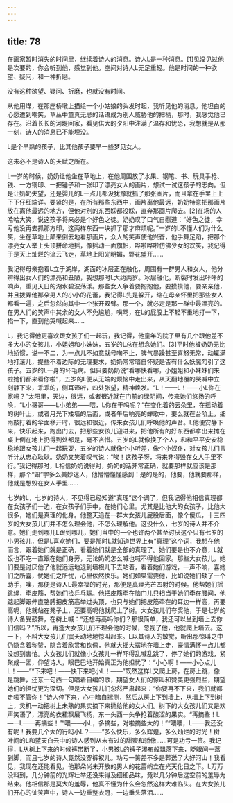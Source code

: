 ```yaml
---
---
---
```

title: 78
---



在画家暂时消失的时间里，继续着诗人的消息。诗人L是一种消息。[1]见没见过他是次要的，你会听到他，感觉到他。空间对诗人L无足重轻。他是时间的一种欲望、疑问，和一种折磨。

没有这种欲望、疑问、折磨，也就没有时间。

从他用煤，在那座桥墩上描绘一个小姑娘的头发时起，我听见他的消息。他坦白的心愿遭到嘲笑，草丛中童真无忌的话语成为别人威胁他的把柄，那时，我感觉他已存在。沿着长长的河堤回家，看见偌大的夕阳中注满了温存和忧恐，我想就是从那一刻，诗人的消息已不能埋没。

L是个早熟的孩子，比其他孩子要早一些梦见女人。

这未必不是诗人的天赋之所在。

L一岁的时候，奶奶让他坐在草地上，在他周围放了水果、钢笔、书、玩具手枪、钱、一方铜印、一把锤子和一张印了漂亮女人的画片，想试一试这孩子的志向。但是让奶奶失望，还是婴儿的L一点儿都没犹豫就抓了那张画片，而且拿在手里上上下下仔细端详。要紧的是，在所有那些东西中，画片离他最远，奶奶特意把那画片放在离他最远的地方，但他对别的东西睬都没睬，直奔那画片爬去。[2]在场的人哈哈大笑，说这孩子将来必是个好色之徒。奶奶叹了口气自慰道：“好色之徒，幸亏他没再去抓那方印，这两样东西一块抓了那才麻烦呢。”一岁的L不懂人们为什么笑，坐在草地上颠来倒去地看那画片，众人的笑声使他兴奋，他手舞足蹈，把那个漂亮女人举上头顶拼命地摇，像摇动一面旗帜，哗啦哗啦仿佛少女的欢笑，我记得于是天上灿烂的流云飞走，草地上阳光明媚，野花盛开……

我记得母亲抱着L立于湖岸，湖面的冰层正在融化，周围有一群男人和女人，他分辨得出女人们的漂亮和丑陋，我想那时L大约两岁。冰层融化，断裂时发出咔咔的响声，重见天日的湖水碧波荡漾。那些女人争着要抱抱他，要摸摸他，要亲亲他，并且拨弄他那朵男人的小小的花蕾，我记得L先是躲开，缩在母亲怀里把那些女人都看一遍，之后忽然向其中一个张开双臂。那一个，就必定是那一群中最漂亮的。在男人们的笑声中其余的女人不免尴尬，嗔骂，在L的屁股上不轻不重地打一下，掐一下，直到他哭喊起来……

L，我记得他更喜欢跟女孩子们一起玩，我记得，他童年的院子里有几个跟他差不多大小的女孩儿，小姐姐和小妹妹，五岁的L总在想念她们。[3]平时他被奶奶无比地娇惯，说一不二，为一点儿不如意就号啕不止，脾气暴躁甚至喜怒无常，动辄满地打滚儿，提些不着边际的无理要求，奶奶常常暗自怀疑是否有什么妖魔勾引了这孩子。五岁的L一身的坏毛病。但只要奶奶说“看哪快看哪，小姐姐和小妹妹们来啦她们都来看你啦”，五岁的L便从无端的烦恼中走出来，从天翻地覆的哭喊中立刻静下来，乖乖的，侧耳谛听，四处张望，精神焕发。“L！——L！——小L你在家吗？”太阳里，天边，很远，或者很近就在门前的绿阴间，传来她们悠扬的呼唤，“L小哥哥——L小弟弟——喂，L你在干吗呢？”在变化着的云朵里，在摇动着的树叶上，或者月光下矮墙的后面，或者午后响亮的蝉歌中，要么就在台阶上，细雨敲打着的伞面移开时，很远和很近，传来女孩儿们呼唤他的声音。L他便安静下来，快乐起来，跑出门去，把那些女孩儿迎进来，把他所有的好东西都拿出来摊在桌上倒在地上扔得到处都是，毫不吝惜。五岁的L就像换了个人，和和平平安安稳稳地跟女孩儿们一起玩耍，五岁的诗人就像个小听差，像个小奴仆，对女孩儿们言听计从忠心耿耿。奶奶又笑着叹气说：“唉！这孩子呀，将来非得毁在女人手里不行。”我记得那时，L相信奶奶说得对，奶奶的话非常正确，就要那样就应该是那样，那个“毁”字多么美妙迷人，他懵懵懂懂感到：是的是的，他要，他就要那样，他就是想毁在女人手里……

七岁的L，七岁的诗人，不见得已经知道“真理”这个词了，但我记得他相信真理都在女孩子们一边，在女孩子们手中，在她们心里。尤其是比他大的女孩子，比他大很多，她们是真理的化身。他整天追在一群大女孩儿屁股后面，像个傻瓜，十三四岁的大女孩儿们并不怎么理会他，不怎么理解他。这没什么，七岁的诗人并不介意。她们走到哪儿L跟到哪儿，她们当中的一个也许两个甚至讨厌这个只有七岁的小男孩儿，但是L喜欢她们，要是那时L就知道世界上有“真理”这个词，我想在他而言，跟着她们就是正确，看着她们就是全部的真理了。她们要是也不介意，L就饭也不吃一直跟在她们身旁，无论奶奶怎么喊也喊不得他回家。那些大女孩儿，她们要是讨厌他了他就远远地退到墙根儿下去站着，看着她们游戏，一声不响，喜她们之所喜，忧她们之所忧，心里依然快乐。她们如果需要他，比如说她们缺了一个助手，噢，那便是诗人L最幸福的时光，那便是真理光芒四射的时候。他帮她们摇跳绳，牵皮筋，帮她们捡乒乓球。他把皮筋牵在脑门儿只相当于她们牵在腰间，他踮起脚跟伸直胳膊把皮筋高举过头顶，也只与她们把皮筋牵在的耳边一样高，再要高呢，他就站在凳子上，还要高呢他就爬上了树。大女孩儿们夸奖他，于是七岁的诗人备受鼓舞，在树上喊：“还想再高吗你们？那很简单，我还可以坐到墙上去你们信吗？”所以，再逢大女孩儿们不理会他的时候，忽视了他，他就爬上墙去。这一下，不料大女孩儿们震天动地地惊叫起来。L以其诗人的敏觉，听出那惊叫之中仍隐含着称赞，隐含着欣赏和钦佩，他就大摇大摆地在墙上走，豪情满怀一点儿都没想到害怕。大女孩儿们就像小女孩儿一样吓得乱喊乱跳了，停了她们的游戏，紧聚成一团，仰望诗人，眼巴巴地开始真正为他担忧了：“小心啊！——小心点儿L！——”“下来吧！——快下来吧小L！——”既然这样L又爬上房，在房上跳，像是跳舞，还东一句西一句唱着自编的歌，期望女人们的惊叫和赞美更强烈些，期望她们的担忧更为深切。但是大女孩儿们忽然严肃起来：“你要再不下来，我们就都走啦不管你！”诗人停下来，心中暗自揣测，然后从房上下到墙上，从墙上下到树上，灵机一动把树上未熟的果实摘下来抛给他的女人们。树下的大女孩儿们又是欢声笑语了，漂亮的衣裙飘展飞扬，东一头西一头争抢着酸涩的果实。“再摘些！L——L——再摘些！”“喂——小L，多摘些，对啦摘些大的！”“喂喂，L——我还没有呢！我要几个大的行吗小L？——”多么快乐，多么辉煌，多么灿烂的时光！树叶间的L和蓝天白云中的诗人感到从未有过的甜蜜和骄傲……可是功亏一篑。我记得，L从树上下来的时候裤带断了，小男孩L的裤子瀑布般飘落下来，眨眼间一落到脚，而且七岁的诗人竟然没穿裤衩儿。功亏一篑差不多是葬送了大好河山！我看见，我现在还能看见，他那朵尚未开放的男人的花蕾峭立在光天化日之下。L万万没料到，几分钟前的光辉壮举还没来得及细细品味，竟以几分钟后这空前的羞辱为结束。他相信那是莫大的羞辱，他真不懂为什么会忽然这样大难临头。在大女孩儿们开心的讪笑声中，诗人一边重整衣冠，一边垂头落泪……